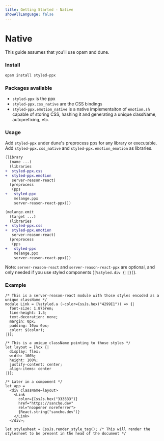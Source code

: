 ```yaml
---
title: Getting Started - Native
showAllLanguage: false
---
```



# Native

This guide assumes that you'll use opam and dune.

### Install

```bash
opam install styled-ppx
```

### Packages available

- `styled-ppx` is the ppx
- `styled-ppx.css_native` are the CSS bindings
- `styled-ppx.emotion_native` is a native implementaiton of `emotion.sh` capable of storing CSS, hashing it and generating a unique className, autoprefixing, etc.

### Usage

Add `styled-ppx` under dune's preprocess pps for any library or executable. Add `styled-ppx.css_native` and `styled-ppx.emotion_emotion` as libraries.

```diff
(library
  (name ...)
  (libraries
+  styled-ppx.css
+  styled-ppx.emotion
   server-reason-react)
  (preprocess
   (pps
+   styled-ppx
    melange.ppx
    server-reason-react-ppx)))
```

```diff
(melange.emit
  (target ...)
  (libraries
+  styled-ppx.css
+  styled-ppx.emotion
   server-reason-react)
  (preprocess
   (pps
+   styled-ppx
    melange.ppx
    server-reason-react-ppx)))
```

Note: `server-reason-react` and `server-reason-react-ppx` are optional, and only needed if you use styled components (`[%styled.div {||}]`).

### Example

```reason
/* This is a server-reason-react module with those styles encoded as a unique className */
module Link = [%styled.a (~color=CssJs.hex("4299E1")) => {|
  font-size: 1.875rem;
  line-height: 1.5;
  text-decoration: none;
  margin: 0px;
  padding: 10px 0px;
  color: $(color);
|}];

/* This is a unique className pointing to those styles */
let layout = [%cx {|
  display: flex;
  width: 100%;
  height: 100%;
  justify-content: center;
  align-items: center
|}];

/* Later in a component */
let app =
  <div className=layout>
    <Link
      color={CssJs.hex("333333")}
      href="https://sancho.dev"
      rel="noopener noreferrer">
      {React.string("sancho.dev")}
    </Link>
  </div>;

let stylesheet = CssJs.render_style_tag(); /* This will render the stylesheet to be present in the head of the document */
```

